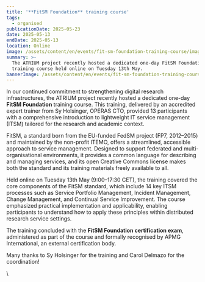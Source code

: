 ```yaml
---
title: '**FitSM Foundation** training course'
tags:
  - organised
publicationDate: 2025-05-23
date: 2025-05-13
endDate: 2025-05-13
location: Online
image: /assets/content/en/events/fit-sm-foundation-training-course/image.png
summary: >-
  The ATRIUM project recently hosted a dedicated one-day FitSM Foundation
  training course held online on Tuesday 13th May.
bannerImage: /assets/content/en/events/fit-sm-foundation-training-course/bannerImage.png
---
```

In our continued commitment to strengthening digital research infrastructures, the ATRIUM project recently hosted a dedicated one-day **FitSM Foundation** training course. This training, delivered by an accredited expert trainer from Sy Holsinger, OPERAS CTO, provided 13 participants with a comprehensive introduction to lightweight IT service management (ITSM) tailored for the research and academic context.

<Figure src="/assets/content/en/events/fit-sm-foundation-training-course/screenshot-2025-05-13-at-12.25.20.png" alt="A screenshot of a Zoom meeting, with a powerpoint about ITSM processes on the lefthand side and a moasic of 14 participants on the right-hand side. " alignment="stretch">

</Figure>

FitSM, a standard born from the EU-funded FedSM project (FP7, 2012–2015) and maintained by the non-profit ITEMO, offers a streamlined, accessible approach to service management. Designed to support federated and multi-organisational environments, it provides a common language for describing and managing services, and its open Creative Commons license makes both the standard and its training materials freely available to all.

Held online on Tuesday 13th May (9:00–17:30 CET), the training covered the core components of the FitSM standard, which include 14 key ITSM processes such as Service Portfolio Management, Incident Management, Change Management, and Continual Service Improvement. The course emphasized practical implementation and applicability, enabling participants to understand how to apply these principles within distributed research service settings.

The training concluded with the **FitSM Foundation certification exam**, administered as part of the course and formally recognised by APMG International, an external certification body. 

Many thanks to Sy Holsinger for the training and Carol Delmazo for the coordination!

<Figure src="/assets/content/en/events/fit-sm-foundation-training-course/screenshot-2025-05-13-at-11.35.25.png" alt="A screenshot of the Zoom meeting, with the left-hand side with a powerpoint explaining the key concepts and activites of Service Reporting Management. On the right-hand side is a video of the trainer Sy explaining the training." alignment="stretch">

</Figure>

\
